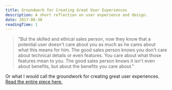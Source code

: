 ```yaml
---
title: Groundwork for Creating Great User Experiences
description: A short reflection on user experience and design.
date: 2017-06-30
readingTime: 1
---
```


> "But the skilled and ethical sales person, now they know that a potential user doesn't care about you as much as he cares about what this means for him. The good sales person knows you don't care about technical details or even features. You care about what those features mean to you. The good sales person knows it isn't even about benefits, but about the benefits you care about."

Or what I would call the groundwork for creating great user experiences. <a href="http://headrush.typepad.com/creating_passionate_users/2005/01/we_should_all_t.html?__s=%5Bsubscriber.token%5D" target="_blank">Read the entire piece here.</a>